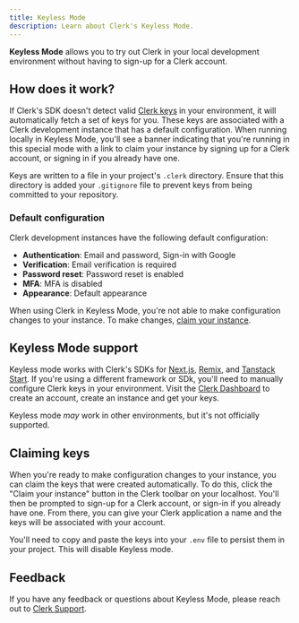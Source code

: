 ```yaml
---
title: Keyless Mode
description: Learn about Clerk's Keyless Mode.
---
```


**Keyless Mode** allows you to try out Clerk in your local development environment without having to sign-up for a Clerk account.

## How does it work?

If Clerk's SDK doesn't detect valid [Clerk keys](TODO) in your environment, it will automatically fetch a set of keys for you. These keys are associated with a Clerk development instance that has a default configuration. When running locally in Keyless Mode, you'll see a banner indicating that you're running in this special mode with a link to claim your instance by signing up for a Clerk account, or signing in if you already have one.

Keys are written to a file in your project's `.clerk` directory. Ensure that this directory is added your `.gitignore` file to prevent keys from being committed to your repository.

### Default configuration

Clerk development instances have the following default configuration:

- **Authentication**: Email and password, Sign-in with Google
- **Verification**: Email verification is required
- **Password reset**: Password reset is enabled
- **MFA**: MFA is disabled
- **Appearance**: Default appearance

When using Clerk in Keyless Mode, you're not able to make configuration changes to your instance. To make changes, [claim your instance](#claiming-keyless-keys).

## Keyless Mode support

Keyless mode works with Clerk's SDKs for [Next.js](/docs/quickstarts/nextjs), [Remix](/docs/quickstarts/remix), and [Tanstack Start](/docs/quickstarts/tanstack-start). If you're using a different framework or SDk, you'll need to manually configure Clerk keys in your environment. Visit the [Clerk Dashboard](https://dashboard.clerk.com/sign-up) to create an account, create an instance and get your keys.

Keyless mode _may_ work in other environments, but it's not officially supported.

## Claiming keys

When you're ready to make configuration changes to your instance, you can claim the keys that were created automatically. To do this, click the "Claim your instance" button in the Clerk toolbar on your localhost. You'll then be prompted to sign-up for a Clerk account, or sign-in if you already have one. From there, you can give your Clerk application a name and the keys will be associated with your account.

You'll need to copy and paste the keys into your `.env` file to persist them in your project. This will disable Keyless mode.

## Feedback

If you have any feedback or questions about Keyless Mode, please reach out to [Clerk Support](https://clerk.com/contact/support).
